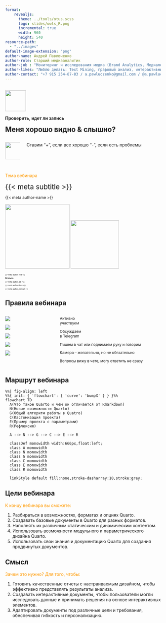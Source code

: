 ```yaml
---
format:
    revealjs:
      theme: ../tools/otus.scss
      logo: slides/owls_R.png
      incremental: true
      width: 960
      height: 540
resource-path: 
  - "../images"
default-image-extension: "png"
author-name: Андрей Павлюченко
author-role: Старший медиааналитик
author-job : "Мониторинг и исследования медиа (Brand Analytics, Медиалогия, R, Python)"
author-likes: "Люблю делать: Text Mining, графовый анализ, интерактивные дэшборды"
author-contact: "+7 915 254-87-83 / a.pawluczenko@gmail.com / @a.pawluczenko"
---
```


##  {#slide-rec data-menu-title="Запись" background-image="slides/slide.jpg" background-size="contain"}

![](slides/rec){.absolute top="15" left="91" width="67"}

[**Проверить, идет ли запись**]{.absolute top="20" left="171"}

[**Меня хорошо видно & слышно?**]{.absolute top="120" left="80.5" style="font-size:1.6em;"}

::: {.columns layout-valign="bottom"}
::: {.column width="10%"}
![](slides/plus){.absolute top="370" left="91" width="55" height="55"}
:::

::: {.column width="90%"}
[Ставим "+", если все хорошо "-", если есть проблемы]{.absolute top="363" left="159"}
:::
:::

##  {#slide-intro data-menu-title="О вебинаре" background-image="slides/slide.jpg" background-size="contain"}

[Тема вебинара]{.absolute top="48" left="53" style="color:#FF9900 !important;"}

[{{< meta subtitle >}}]{.absolute top="120" left="53" style="font-size:1.6em;"}

[{{< meta author-name >}}]{.absolute top="284" left="323" style="font-size:0.9em;"}

![](slides/or){.absolute top="284" left="66" height="208"} ![](slides/author){.absolute top="310" left="112" height="156"}

::: {.absolute top="332" left="323" style="font-size:0.4em;"}
{{< meta author-role >}}

**Об опыте:**

{{< meta author-job >}}

{{< meta author-likes >}}

{{< meta author-contact >}}
:::

## Правила вебинара {background-image="slides/slide.jpg" background-size="contain"}

::: {.columns .absolute left=88 style="font-size:0.85em;"}
::: {.column width="20%"}
![](slides/rules-active){.center-big}

![](slides/rules-offtop){.center-big}

![](slides/rules-ask){.center-big}

![](slides/rules-presense){.center-big}

![](slides/rules-delay){.center-big}
:::

::: {.column style="margin:0!important;"}
Активно \
участвуем

Обсуждаем \
в Telegram

Пишем в чат или поднимаем руку и говорим

Камера – желательно, но не обязательно

Вопросы вижу в чате,
могу ответить не сразу
:::
:::

## Маршрут вебинара {background-image="slides/slide.jpg" background-size="contain"}

```mermaid
%%| fig-align: left
%%{ init: { 'flowchart': { 'curve': 'bumpX' } } }%%
flowchart TD
  A(Что такое Quarto и чем он отличается от Rmarkdown)
  N(Новые возможности Quarto)
  G(Общий алгоритм работы в Quatro)
  C(Кастомизация проекта)
  E(Пример проекта с параметрами)
  R(Рефлексия)
  
  A --> N --> G --> C --> E --> R
  
  classDef monowidth width:666px,float:left;
  class A monowidth
  class N monowidth
  class G monowidth
  class C monowidth
  class E monowidth
  class R monowidth
  
  linkStyle default fill:none,stroke-dasharray:10,stroke:grey;
```

## Цели вебинара {.smaller background-image="slides/slide.jpg" background-size="contain"}

[К концу вебинара вы сможете:]{style="color:#FF9900 !important;"}

1. [Разбираться в возможностях, форматах и опциях Quarto.]{}
2. [Создавать базовые документы в Quarto для разных форматов.]{}
3. [Наполнять их различным статическим и динамическим контентом.]{}
4. [Использовать возможности модульного и параметрического дизайна Quarto.]{}
5. [Использовать свои знания и документацию Quarto для создания продвинутых документов.]{}

## Смысл {.smaller background-image="slides/slide.jpg" background-size="contain"}

[Зачем это нужно? Для того, чтобы:]{style="color:#FF9900 !important;"}

1. [Готовить качественные отчеты с настраиваемым дизайном, чтобы эффективно представлять результаты анализа.]{}
2. [Создавать интерактивные документы, чтобы пользователи могли исследовать данные и принимать решения на основе интерактивных элементов.]{}
3. [Адаптировать документы под различные цели и требования, обеспечивая гибкость и персонализацию.]{}